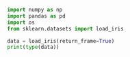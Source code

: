 
```python
import numpy as np
import pandas as pd
import os
from sklearn.datasets import load_iris

data = load_iris(return_frame=True)
print(type(data))
```
